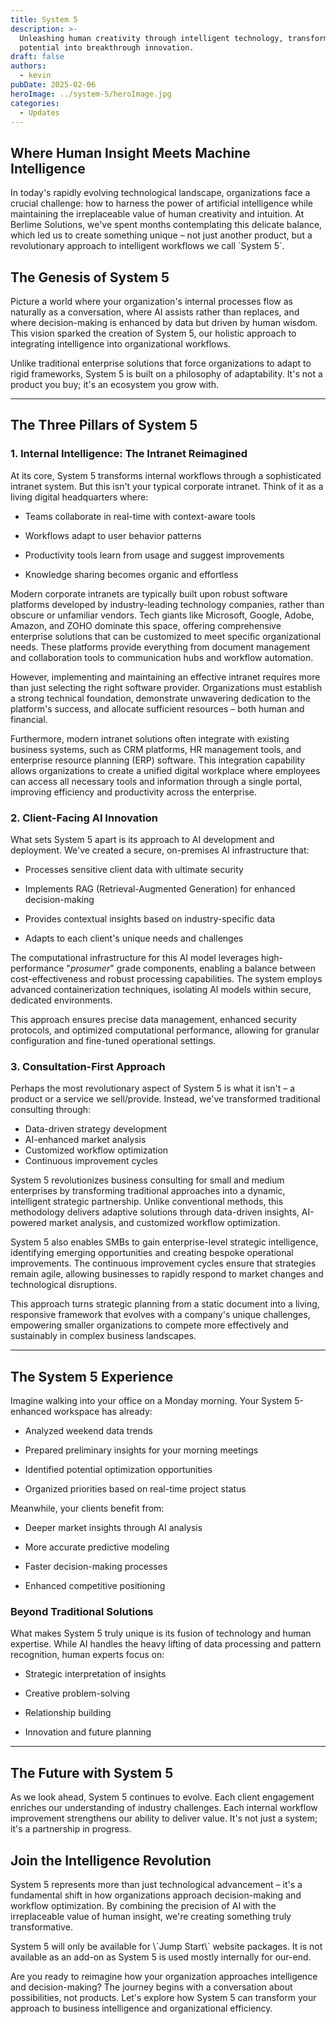 ```yaml
---
title: System 5
description: >-
  Unleashing human creativity through intelligent technology, transforming
  potential into breakthrough innovation.
draft: false
authors:
  - kevin
pubDate: 2025-02-06
heroImage: ../system-5/heroImage.jpg
categories:
  - Updates
---
```

## **Where Human Insight Meets Machine Intelligence** 

In today's rapidly evolving technological landscape, organizations face a crucial challenge: how to harness the power of artificial intelligence while maintaining the irreplaceable value of human creativity and intuition. At Berlime Solutions, we've spent months contemplating this delicate balance, which led us to create something unique – not just another product, but a revolutionary approach to intelligent workflows we call \`System 5\`. 

## **The Genesis of System 5** 

Picture a world where your organization's internal processes flow as naturally as a conversation, where AI assists rather than replaces, and where decision-making is enhanced by data but driven by human wisdom. This vision sparked the creation of System 5, our holistic approach to integrating intelligence into organizational workflows. 

Unlike traditional enterprise solutions that force organizations to adapt to rigid frameworks, System 5 is built on a philosophy of adaptability. It's not a product you buy; it's an ecosystem you grow with. 

---

## **The Three Pillars of System 5** 

### **1. Internal Intelligence: The Intranet Reimagined** 

At its core, System 5 transforms internal workflows through a sophisticated intranet system. But this isn't your typical corporate intranet. Think of it as a living digital headquarters where: 

* Teams collaborate in real-time with context-aware tools 

- Workflows adapt to user behavior patterns 

* Productivity tools learn from usage and suggest improvements 

- Knowledge sharing becomes organic and effortless 

Modern corporate intranets are typically built upon robust software platforms developed by industry-leading technology companies, rather than obscure or unfamiliar vendors. Tech giants like Microsoft, Google, Adobe, Amazon, and ZOHO dominate this space, offering comprehensive enterprise solutions that can be customized to meet specific organizational needs. These platforms provide everything from document management and collaboration tools to communication hubs and workflow automation. 

However, implementing and maintaining an effective intranet requires more than just selecting the right software provider. Organizations must establish a strong technical foundation, demonstrate unwavering dedication to the platform's success, and allocate sufficient resources – both human and financial. 

Furthermore, modern intranet solutions often integrate with existing business systems, such as CRM platforms, HR management tools, and enterprise resource planning (ERP) software. This integration capability allows organizations to create a unified digital workplace where employees can access all necessary tools and information through a single portal, improving efficiency and productivity across the enterprise. 

### **2. Client-Facing AI Innovation** 

What sets System 5 apart is its approach to AI development and deployment. We've created a secure, on-premises AI infrastructure that: 

* Processes sensitive client data with ultimate security 

- Implements RAG (Retrieval-Augmented Generation) for enhanced decision-making 

* Provides contextual insights based on industry-specific data 

- Adapts to each client's unique needs and challenges 

The computational infrastructure for this AI model leverages high-performance "*prosumer*" grade components, enabling a balance between cost-effectiveness and robust processing capabilities. The system employs advanced containerization techniques, isolating AI models within secure, dedicated environments. 

<Admonition variant="info">
  This approach ensures precise data management, enhanced security protocols, and optimized computational performance, allowing for granular configuration and fine-tuned operational settings. 
</Admonition>

### **3. Consultation-First Approach** 

Perhaps the most revolutionary aspect of System 5 is what it isn't – a product or a service we sell/provide. Instead, we've transformed traditional consulting through: 

* Data-driven strategy development 
* AI-enhanced market analysis 
* Customized workflow optimization 
* Continuous improvement cycles 

System 5 revolutionizes business consulting for small and medium enterprises by transforming traditional approaches into a dynamic, intelligent strategic partnership. Unlike conventional methods, this methodology delivers adaptive solutions through data-driven insights, AI-powered market analysis, and customized workflow optimization. 

System 5 also enables SMBs to gain enterprise-level strategic intelligence, identifying emerging opportunities and creating bespoke operational improvements. The continuous improvement cycles ensure that strategies remain agile, allowing businesses to rapidly respond to market changes and technological disruptions. 

This approach turns strategic planning from a static document into a living, responsive framework that evolves with a company's unique challenges, empowering smaller organizations to compete more effectively and sustainably in complex business landscapes. 

---

## **The System 5 Experience** 

Imagine walking into your office on a Monday morning. Your System 5-enhanced workspace has already: 

* Analyzed weekend data trends 

- Prepared preliminary insights for your morning meetings 

* Identified potential optimization opportunities 

- Organized priorities based on real-time project status 

Meanwhile, your clients benefit from: 

* Deeper market insights through AI analysis 

- More accurate predictive modeling 

* Faster decision-making processes 

- Enhanced competitive positioning 

### **Beyond Traditional Solutions** 

What makes System 5 truly unique is its fusion of technology and human expertise. While AI handles the heavy lifting of data processing and pattern recognition, human experts focus on: 

* Strategic interpretation of insights 

- Creative problem-solving 

* Relationship building 

- Innovation and future planning 

---

## **The Future with System 5** 

As we look ahead, System 5 continues to evolve. Each client engagement enriches our understanding of industry challenges. Each internal workflow improvement strengthens our ability to deliver value. It's not just a system; it's a partnership in progress. 

## **Join the Intelligence Revolution** 

System 5 represents more than just technological advancement – it's a fundamental shift in how organizations approach decision-making and workflow optimization. By combining the precision of AI with the irreplaceable value of human insight, we're creating something truly transformative. 

<Admonition variant="info">
  System 5 will only be available for \`Jump Start\` website packages. It is not available as an add-on as System 5 is used mostly internally for our-end.
</Admonition>

Are you ready to reimagine how your organization approaches intelligence and decision-making? The journey begins with a conversation about possibilities, not products. Let's explore how System 5 can transform your approach to business intelligence and organizational efficiency. 
